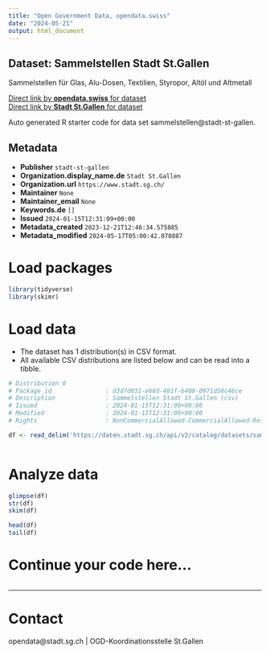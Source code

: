```yaml
---
title: "Open Government Data, opendata.swiss"
date: "2024-05-21"
output: html_document
---
```


## Dataset: Sammelstellen Stadt St.Gallen

Sammelstellen für Glas, Alu-Dosen, Textilien, Styropor, Altöl und Altmetall

[Direct link by **opendata.swiss** for dataset](https://opendata.swiss/de/dataset/sammelstellen)<br>
[Direct link by **Stadt St.Gallen** for dataset](https://daten.stadt.sg.ch/explore/dataset/sammelstellen/)

Auto generated R starter code for data set sammelstellen@stadt-st-gallen.

## Metadata

- **Publisher** `stadt-st-gallen`
- **Organization.display_name.de** `Stadt St.Gallen`
- **Organization.url** `https://www.stadt.sg.ch/`
- **Maintainer** `None`
- **Maintainer_email** `None`
- **Keywords.de** `[]`
- **Issued** `2024-01-15T12:31:09+00:00`
- **Metadata_created** `2023-12-21T12:46:34.575885`
- **Metadata_modified** `2024-05-17T05:00:42.070887`


# Load packages

```r

library(tidyverse)
library(skimr)

```

# Load data

-   The dataset has 1 distribution(s) in CSV format.
-   All available CSV distributions are listed below and can be read into a tibble.

```r

# Distribution 0
# Package_id               : d3d7d031-e68d-461f-b408-0971d58c46ce
# Description              : Sammelstellen Stadt St.Gallen (csv)
# Issued                   : 2024-01-15T12:31:09+00:00
# Modified                 : 2024-01-15T12:31:09+00:00
# Rights                   : NonCommercialAllowed-CommercialAllowed-ReferenceRequired

df <- read_delim('https://daten.stadt.sg.ch/api/v2/catalog/datasets/sammelstellen/exports/csv')



```

# Analyze data

```r

glimpse(df)
str(df)
skim(df)

head(df)
tail(df)

```

# Continue your code here...

```r

```

------------------------------------------------------------------------

# Contact

opendata@stadt.sg.ch | OGD-Koordinationsstelle St.Gallen
